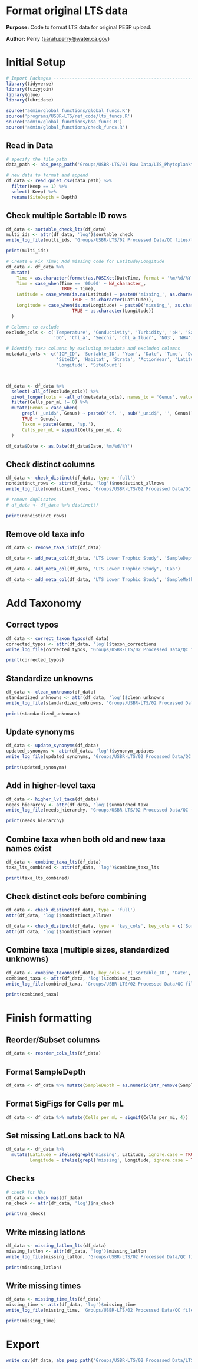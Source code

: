 # Format original LTS data

**Purpose:** Code to format LTS data for original PESP upload.

**Author:** Perry ([sarah.perry\@water.ca.gov](mailto:sarah.perry@water.ca.gov){.email})

# Initial Setup

```r
# Import Packages ---------------------------------------------------------
library(tidyverse)
library(fuzzyjoin)
library(glue)
library(lubridate)

source('admin/global_functions/global_funcs.R')
source('programs/USBR-LTS/ref_code/lts_funcs.R')
source('admin/global_functions/bsa_funcs.R')
source('admin/global_functions/check_funcs.R')
```

## Read in Data
```r
# specify the file path
data_path <- abs_pesp_path('Groups/USBR-LTS/01 Raw Data/LTS_Phytoplankton2017-2022.csv')

# new data to format and append
df_data <- read_quiet_csv(data_path) %>%
  filter(Keep == 1) %>%
  select(-Keep) %>%
  rename(SiteDepth = Depth)
```

## Check multiple Sortable ID rows
```r
df_data <- sortable_check_lts(df_data)
multi_ids <- attr(df_data, 'log')$sortable_check
write_log_file(multi_ids, 'Groups/USBR-LTS/02 Processed Data/QC files/tables/LTS_multiple_ids.csv')

print(multi_ids)
```


```r
# Create & Fix Time; Add missing code for Latitude/Longitude
df_data <- df_data %>%
  mutate(
    Time = as.character(format(as.POSIXct(DateTime, format = '%m/%d/%Y %H:%M'), '%H:%M')),
    Time = case_when(Time == '00:00' ~ NA_character_,
                     TRUE ~ Time),
    Latitude = case_when(is.na(Latitude) ~ paste0('missing_', as.character(Sortable_ID)),
                         TRUE ~ as.character(Latitude)),
    Longitude = case_when(is.na(Longitude) ~ paste0('missing_', as.character(Sortable_ID)),
                         TRUE ~ as.character(Longitude))
  )

# Columns to exclude
exclude_cols <- c('Temperature', 'Conductivity', 'Turbidity', 'pH', 'Salinity', 
                  'DO', 'Chl_a', 'Secchi', 'Chl_a_fluor', 'NO3', 'NH4', 'PO4', 'DOC')

# Identify taxa columns by excluding metadata and excluded columns
metadata_cols <- c('ICF_ID', 'Sortable_ID', 'Year', 'Date', 'Time', 'DateTime', 'SiteDepth',
                   'SiteID', 'Habitat', 'Strata', 'ActionYear', 'Latitude', 
                   'Longitude', 'SiteCount')



df_data <- df_data %>%
  select(-all_of(exclude_cols)) %>%
  pivot_longer(cols = -all_of(metadata_cols), names_to = 'Genus', values_to = 'Cells_per_mL') %>%
  filter(Cells_per_mL != 0) %>%
  mutate(Genus = case_when(
      grepl('_unid$', Genus) ~ paste0('cf. ', sub('_unid$', '', Genus)),
      TRUE ~ Genus),
      Taxon = paste(Genus, 'sp.'),
      Cells_per_mL = signif(Cells_per_mL, 4)
  )

df_data$Date <- as.Date(df_data$Date,'%m/%d/%Y')
```


## Check distinct columns
```r
df_data <- check_distinct(df_data, type = 'full')
nondistinct_rows <- attr(df_data, 'log')$nondistinct_allrows
write_log_file(nondistinct_rows, 'Groups/USBR-LTS/02 Processed Data/QC files/tables/LTS_nondistinct_rows.csv')

# remove duplicates
# df_data <- df_data %>% distinct()

print(nondistinct_rows)
```

## Remove old taxa info
```r
df_data <- remove_taxa_info(df_data)
```
```r
df_data <- add_meta_col(df_data, 'LTS Lower Trophic Study', 'SampleDepth')

df_data <- add_meta_col(df_data, 'LTS Lower Trophic Study', 'Lab')

df_data <- add_meta_col(df_data, 'LTS Lower Trophic Study', 'SampleMethod')
```
# Add Taxonomy

## Correct typos
```r
df_data <- correct_taxon_typos(df_data)
corrected_typos <- attr(df_data, 'log')$taxon_corrections
write_log_file(corrected_typos, 'Groups/USBR-LTS/02 Processed Data/QC files/tables/LTS_corrected_typos.csv')

print(corrected_typos)
```

## Standardize unknowns
```r
df_data <- clean_unknowns(df_data)
standardized_unknowns <- attr(df_data, 'log')$clean_unknowns
write_log_file(standardized_unknowns, 'Groups/USBR-LTS/02 Processed Data/QC files/tables/LTS_standardized_unknowns.csv')

print(standardized_unknowns)
```

## Update synonyms
```r
df_data <- update_synonyms(df_data)
updated_synonyms <- attr(df_data, 'log')$synonym_updates
write_log_file(updated_synonyms, 'Groups/USBR-LTS/02 Processed Data/QC files/tables/LTS_updated_synonyms.csv')

print(updated_synonyms)
```

## Add in higher-level taxa
```r
df_data <- higher_lvl_taxa(df_data)
needs_hierarchy <- attr(df_data, 'log')$unmatched_taxa
write_log_file(needs_hierarchy, 'Groups/USBR-LTS/02 Processed Data/QC files/tables/LTS_needs_hierarchy.csv')

print(needs_hierarchy)
```

## Combine taxa when both old and new taxa names exist
```r
df_data <- combine_taxa_lts(df_data)
taxa_lts_combined <- attr(df_data, 'log')$combine_taxa_lts

print(taxa_lts_combined)
```

## Check distinct cols before combining
```r
df_data <- check_distinct(df_data, type = 'full')
attr(df_data, 'log')$nondistinct_allrows

df_data <- check_distinct(df_data, type = 'key_cols', key_cols = c('Sortable_ID', 'Date', 'Time'), measurement_cols = c('Cells_per_mL'))
attr(df_data, 'log')$nondistinct_keyrows
```

## Combine taxa (multiple sizes, standardized unknowns)
```r
df_data <- combine_taxons(df_data, key_cols = c('Sortable_ID', 'Date', 'Time'), measurement_cols = c('Cells_per_mL'))
combined_taxa <- attr(df_data, 'log')$combined_taxa
write_log_file(combined_taxa, 'Groups/USBR-LTS/02 Processed Data/QC files/tables/LTS_combined_taxa.csv')

print(combined_taxa)
```

# Finish formatting

## Reorder/Subset columns
```r
df_data <- reorder_cols_lts(df_data)
```

## Format SampleDepth
```r
df_data <- df_data %>% mutate(SampleDepth = as.numeric(str_remove(SampleDepth, ' meter')))
```

## Format SigFigs for Cells per mL
```r
df_data <- df_data %>% mutate(Cells_per_mL = signif(Cells_per_mL, 4))
```

## Set missing LatLons back to NA
```r
df_data <- df_data %>%
  mutate(Latitude = ifelse(grepl('missing', Latitude, ignore.case = TRUE), NA, Latitude),
         Longitude = ifelse(grepl('missing', Longitude, ignore.case = TRUE), NA, Longitude))
```

## Checks
```r
# check for NAs
df_data <- check_nas(df_data)
na_check <- attr(df_data, 'log')$na_check

print(na_check)
```

## Write missing latlons
```r
df_data <- missing_latlon_lts(df_data)
missing_latlon <- attr(df_data, 'log')$missing_latlon
write_log_file(missing_latlon, 'Groups/USBR-LTS/02 Processed Data/QC files/tables/LTS_missing_latlon.csv')

print(missing_latlon)
```

## Write missing times
```r
df_data <- missing_time_lts(df_data)
missing_time <- attr(df_data, 'log')$missing_time
write_log_file(missing_time, 'Groups/USBR-LTS/02 Processed Data/QC files/tables/LTS_missing_times.csv')

print(missing_time)
```

# Export
```r
write_csv(df_data, abs_pesp_path('Groups/USBR-LTS/02 Processed Data/LTS_draft.csv'))
```
